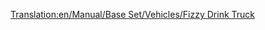 [[Translation:en/Manual/Base Set/Vehicles/Fizzy Drink Truck]]
{{it/Vagoni|Picture=[[File:en/Fuzzydrinktruck.png]]
|Name=Carro per bibite frizzanti
|NormalCost=€ 2.260
|NormalWeight=18 / 21 t
|NormalCapacity=25 bibite frizzanti
|MonoCost="
|MonoWeight="
|MonoCapacity=30 bibite frizzanti
|MagCost="
|MagWeight=18 / 22 t
|MagCapacity=32 bibite frizzanti
|Description=Per il trasporto delle bibite frizzanti dalle fabbriche alle città. Solo nel Toyland. Avviso per il personale viaggiante: Vietato salire bordo muniti di cavatappi, sarete perquisiti prima dell'imbarco.
}}